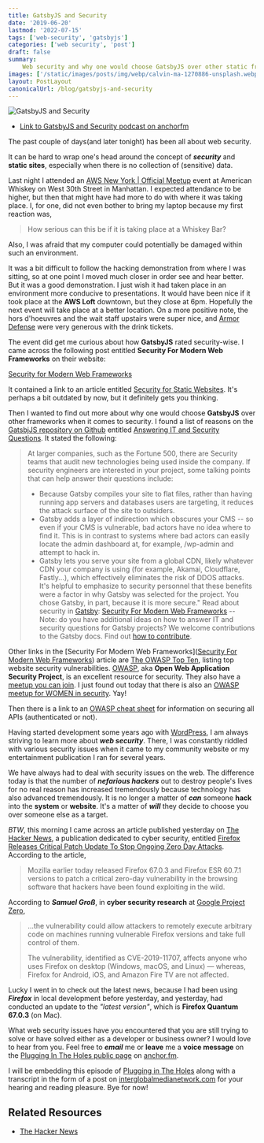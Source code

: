 ```yaml
---
title: GatsbyJS and Security
date: '2019-06-20'
lastmod: '2022-07-15'
tags: ['web-security', 'gatsbyjs']
categories: ['web security', 'post']
draft: false
summary:
    Web security and why one would choose GatsbyJS over other static frameworks.
images: ['/static/images/posts/img/webp/calvin-ma-1270886-unsplash.webp']
layout: PostLayout
canonicalUrl: /blog/gatsbyjs-and-security
---
```


![GatsbyJS and Security](/static/images/posts/img/webp/calvin-ma-1270886-unsplash.webp)

-   [Link to GatsbyJS and Security podcast on anchorfm](https://anchor.fm/maria-campbell/episodes/GatsbyJS-and-Security-e4d5ms)

The past couple of days(and later tonight) has been all about web security.

It can be hard to wrap one's head around the concept of **_security_** and
**static sites**, especially when there is no collection of (sensitive) data.

Last night I attended an
[AWS New York | Official Meetup](https://www.meetup.com/AWS-NYC/) event at
American Whiskey on West 30th Street in Manhattan. I expected attendance to be
higher, but then that might have had more to do with where it was taking place.
I, for one, did not even bother to bring my laptop because my first reaction
was,

> How serious can this be if it is taking place at a Whiskey Bar?

Also, I was afraid that my computer could potentially be damaged within such an
environment.

It was a bit difficult to follow the hacking demonstration from where I was
sitting, so at one point I moved much closer in order see and hear better. But
it was a good demonstration. I just wish it had taken place in an environment
more conducive to presentations. It would have been nice if it took place at the
**AWS Loft** downtown, but they close at 6pm. Hopefully the next event will take
place at a better location. On a more positive note, the hors d'hoeuvres and the
wait staff upstairs were super nice, and [Armor Defense](https://www.armor.com/)
were very generous with the drink tickets.

The event did get me curious about how **GatsbyJS** rated security-wise. I came
across the following post entitled **Security For Modern Web Frameworks** on
their website:

[Security for Modern Web Frameworks](https://www.gatsbyjs.org/blog/2019-04-06-security-for-modern-web-frameworks/)

It contained a link to an article entitled
[Security for Static Websites](https://blog.sqreen.com/static-websites-security/).
It's perhaps a bit outdated by now, but it definitely gets you thinking.

Then I wanted to find out more about why one would choose **GatsbyJS** over
other frameworks when it comes to security. I found a list of reasons on the
[GatsbjJS repository on Github](https://github.com/gatsbyjs/gatsby) entitled
[Answering IT and Security Questions](https://github.com/gatsbyjs/gatsby/blob/master/docs/docs/answering-it-security.md).
It stated the following:

> At larger companies, such as the Fortune 500, there are Security teams that
> audit new technologies being used inside the company. If security engineers
> are interested in your project, some talking points that can help answer their
> questions include:
>
> -   Because Gatsby compiles your site to flat files, rather than having
>     running app servers and databases users are targeting, it reduces the
>     attack surface of the site to outsiders.
> -   Gatsby adds a layer of indirection which obscures your CMS -- so even if
>     your CMS is vulnerable, bad actors have no idea where to find it. This is
>     in contrast to systems where bad actors can easily locate the admin
>     dashboard at, for example, /wp-admin and attempt to hack in.
> -   Gatsby lets you serve your site from a global CDN, likely whatever CDN
>     your company is using (for example, Akamai, Cloudflare, Fastly...), which
>     effectively eliminates the risk of DDOS attacks. It's helpful to emphasize
>     to security personnel that these benefits were a factor in why Gatsby was
>     selected for the project. You chose Gatsby, in part, because it
>     is more secure." Read about security in
>     [Gatsby](https://www.gatsbyjs.org/): [Security For Modern Web Frameworks](https://www.gatsbyjs.org/blog/2019-04-06-security-for-modern-web-frameworks/#reach-skip-nav)
>     -- Note: do you have additional ideas on how to answer IT and security
>     questions for Gatsby projects? We welcome contributions to the Gatsby
>     docs. Find
>     out [how to contribute](https://www.gatsbyjs.org/contributing/how-to-contribute/).

Other links in the [Security For Modern Web
Frameworks]([Security For Modern Web Frameworks](https://www.gatsbyjs.org/blog/2019-04-06-security-for-modern-web-frameworks/#reach-skip-nav))
article are
[The OWASP Top Ten](https://www.owasp.org/index.php/Category:OWASP_Top_Ten_Project),
listing top website security vulnerabilities.
[OWASP](https://www.owasp.org/index.php/Main_Page), aka **Open Web Application
Security Project**, is an excellent resource for security. They also have a
[meetup you can join](https://www.meetup.com/owaspnyc/). I just found out today
that there is also an
[OWASP meetup for WOMEN in security](https://www.meetup.com/womeninappsec/).
Yay!

Then there is a link to an
[OWASP cheat sheet](https://github.com/OWASP/CheatSheetSeries/blob/master/cheatsheets/REST_Security_Cheat_Sheet.md)
for information on securing all APIs (authenticated or not).

Having started development some years ago with
[WordPress](https://wordpress.org/download/), I am always striving to learn more
about **_web security_**. There, I was constantly riddled with various security
issues when it came to my community website or my entertainment publication I
ran for several years.

We have always had to deal with security issues on the web. The difference today
is that the number of **_nefarious hackers_** out to destroy people's lives for
no real reason has increased tremendously because technology has also advanced
tremendously. It is no longer a matter of **_can_** someone **hack** into the
**system** or **website**. It's a matter of **_will_** they decide to choose you
over someone else as a target.

_BTW_, this morning I came across an article published yesterday on
[The Hacker News](https://thehackernews.com/), a publication dedicated to cyber
security, entitled
[Firefox Releases Critical Patch Update To Stop Ongoing Zero Day Attacks](https://thehackernews.com/2019/06/mozilla-firefox-patch-update.html).
According to the article,

> Mozilla earlier today released Firefox 67.0.3 and Firefox ESR 60.7.1 versions
> to patch a critical zero-day vulnerability in the browsing software that
> hackers have been found exploiting in the wild.

According to **_Samuel Groß_**, in **cyber security research** at
[Google Project Zero](https://googleprojectzero.blogspot.com/),

> ...the vulnerability could allow attackers to remotely execute arbitrary code
> on machines running vulnerable Firefox versions and take full control of them.
>
> The vulnerability, identified as CVE-2019-11707, affects anyone who uses
> Firefox on desktop (Windows, macOS, and Linux) — whereas, Firefox for Android,
> iOS, and Amazon Fire TV are not affected.

Lucky I went in to check out the latest news, because I had been using
**_Firefox_** in local development before yesterday, and yesterday, had
conducted an update to the _"latest version"_, which is **Firefox Quantum
67.0.3** (on Mac).

What web security issues have you encountered that you are still trying to solve
or have solved either as a developer or business owner? I would love to hear
from you. Feel free to **_email_** me or **leave** me a **voice message** on the
[Plugging In The Holes public page](https://anchor.fm/maria-campbell) on
[anchor.fm](https://anchor.fm/).

I will be embedding this episode of
[Plugging in The Holes](https://anchor.fm/maria-campbell/episodes/GatsbyJS-and-Security-e4d5ms)
along with a transcript in the form of a post on
[interglobalmedianetwork.com](https://www.interglobalmedianetwork.com) for your
hearing and reading pleasure. Bye for now!

## Related Resources

-   [The Hacker News](https://thehackernews.com/)
